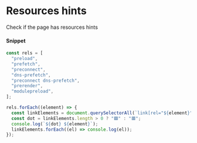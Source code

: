 # Resources hints

Check if the page has resources hints

#### Snippet

```js copy
const rels = [
  "preload",
  "prefetch",
  "preconnect",
  "dns-prefetch",
  "preconnect dns-prefetch",
  "prerender",
  "modulepreload",
];

rels.forEach((element) => {
  const linkElements = document.querySelectorAll(`link[rel="${element}"]`);
  const dot = linkElements.length > 0 ? "🟩" : "🟥";
  console.log(`${dot} ${element}`);
  linkElements.forEach((el) => console.log(el));
});
```

